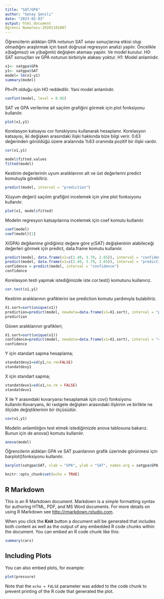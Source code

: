 ---
title: "SAT/GPA"
author: "Senay Şenslı"
date: "2023-02-03"
output: html_document
Öğrenci Numarası:20201101007
---
Öğrencilerin aldıkları GPA notunun SAT sınav sonuçlarına etkisi olup olmadığını araştırmak için basit doğrusal regresyon analizi yapılır.
Öncelikle x(bağımsız) ve y(bağımlı) değişken ataması yapılır. Ve model kurulur.
H0: SAT sonuçlları ve GPA notunun birbiriyle alakası yoktur.
H1: Model anlamlıdır.
```{r}
x1<- satgpa$GPA
y1<- satgpa$SAT
model= lm(x1~y1)
summary(model)
```
Ph<Pt olduğu için HO reddedilir. Yani model anlamlıdır.
```{r}
confint(model, level = 0.95)
```

SAT ve GPA verilerine ait saçılım grafiğini görmek için plot fonksiyonu kullanılır.
```{r}
plot(x1,y1)
```
Korelasyon katsayısı cor fonskiyonu kullanarak hesaplanır. Korelasyon katsayısı, iki değişken arasındaki ilişki hakkında bize bilgi verir. 0.63 değerinden görüldüğü üzere aralarında %63 oranında pozitif bir ilişki vardır.
```{r}
cor(x1,y1)
```

```{r}
model$fitted.values
fitted(model)
```
Kestirim değerlerinin uyum aralıklarının alt ve üst değerlerini predict komutuyla görebiliriz.

```{r}
predict(model, interval = "prediction")
```

X(uyum değeri) saçılım grafiğini incelemek için yine plot fonksiyonu kullanılır.
```{r}
plot(x1, model$fitted)
```
Modelin regresyon katsayılarına incelemek için coef komutu kullanılır.
```{r}
coef(model)
coef(model)[1]

```
X(GPA) değikenine girdiğimiz değere göre y(SAT) değişkeninin alabileceği değerleri görmek için predict, data.frame komutu kullanılır.
```{r}
predict(model, data.frame(x1=c(2.40, 3.70, 2.65)), interval = "confidence", level=0.95) 
predict(model, data.frame(x1=c(2.40, 3.70, 2.65)), interval = "prediction", level=0.95)
confidence = predict(model, interval = "confidence")
confidence
```

Korelasyon testi yapmak istediğimizde iste cor.test() komutunu kullanırız.
```{r}
cor.test(x1,y1)
```


Kestirim aralıklarının grafiklerini ise prediction komutu yardımıyla bulabiliriz.
```{r}
X1.sort=sort(unique(x1))
prediction=predict(model, newdata=data.frame(x1=X1.sort), interval = "prediction")
prediction
```

Güven aralıklarının grafikleri;
```{r}
X1.sort=sort(unique(x1))
confidence=predict(model, newdata=data.frame(x1=X1.sort), interval = "confidence")
confidence
```

Y için standart sapma hesaplama;
```{r}
standatdevy1=sd(y1,na.rm=FALSE)
standatdevy1
```
X için standart sapma;
```{r}
standatdevx1=sd(x1,na.rm = FALSE)
standatdevx1
```

X ile Y arasındaki kovaryansı hesaplamak için cov() fonksiyonu kullanılır.Kovaryans, iki rastgele değişken arasındaki ilişkinin ve birlikte ne ölçüde değiştiklerinin bir ölçüsüdür.
```{r}
cov(x1,y1)
```

Modelin anlamlılığını test etmek istediğimizde anova tablosuna bakarız. Bunun için de anova() komutu kullanılır.
```{r}
anova(model)
```

Öğrencilerin aldıkları GPA ve SAT puanlarının grafik üzerinde görünmesi için barplot()fonksiyonu kullanılır.
```{r}
barplot(satgpa$SAT, xlab = "GPA", ylab = "SAT", names.arg = satgpa$GPA, col = "pink",border = "black", main = "SAT ve GPA puanları")
```

```{r setup, include=FALSE}
knitr::opts_chunk$set(echo = TRUE)
```

## R Markdown

This is an R Markdown document. Markdown is a simple formatting syntax for authoring HTML, PDF, and MS Word documents. For more details on using R Markdown see <http://rmarkdown.rstudio.com>.

When you click the **Knit** button a document will be generated that includes both content as well as the output of any embedded R code chunks within the document. You can embed an R code chunk like this:

```{r cars}
summary(cars)
```

## Including Plots

You can also embed plots, for example:

```{r pressure, echo=FALSE}
plot(pressure)
```

Note that the `echo = FALSE` parameter was added to the code chunk to prevent printing of the R code that generated the plot.
